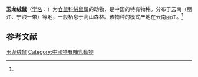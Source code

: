 {{Speciesbox
| name = 玉龙绒鼠
| status = 
| status_system = 
| image = 
| genus = Eothenomys
| species = proditor
| authority = (Hinton, 1923)<ref name='id987'>{{cite web| url =http://www.bioinfo.cn/db05/BjdwSpecies.php?action=view&id=987| title =玉龙绒鼠| work =《中国动物物种编目数据库》| publisher =中国科学院微生物研究所| author =中国科学院动物研究所| accessdate =2009-03-27| deadurl =yes| archiveurl =https://web.archive.org/web/20160305074601/http://www.bioinfo.cn/db05/BjdwSpecies.php?action=view&id=987| archivedate =2016-03-05}}</ref>
}}

'''玉龙绒鼠'''（[[学名|学名]]：{{lang|la|''Eothenomys proditor''}}）为[[仓鼠科|仓鼠科]][[绒鼠属|绒鼠属]]的动物，是中国的特有物种。分布于云南（丽江、宁浪一带）等地，一般栖息于高山森林。该物种的模式产地在云南丽江。<ref name='id987'/>

== 参考文献 ==
{{reflist}}
{{Taxonbar|from=Q303461}}

[[Category:绒鼠属|玉龙绒鼠]]
[[Category:中國特有哺乳動物|Category:中國特有哺乳動物]]


{{哺乳类小作品}}
